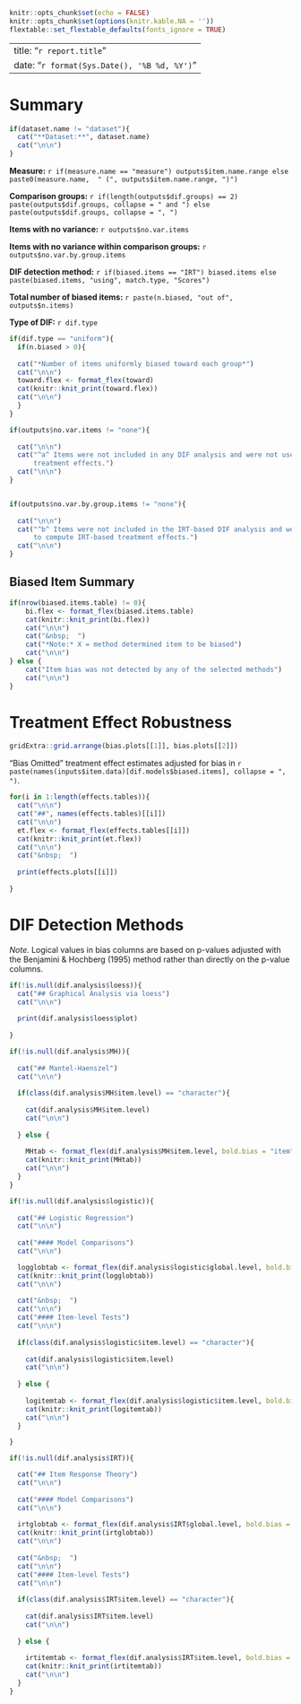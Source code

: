 
```r
knitr::opts_chunk$set(echo = FALSE)
knitr::opts_chunk$set(options(knitr.kable.NA = ''))
flextable::set_flextable_defaults(fonts_ignore = TRUE)

```

---
title: "`r report.title`"
date: "`r format(Sys.Date(), '%B %d, %Y')`"
---

# Summary

```r
if(dataset.name != "dataset"){
  cat("**Dataset:**", dataset.name)
  cat("\n\n")
}
```
  

**Measure:** `r if(measure.name == "measure") outputs$item.name.range else paste0(measure.name,  " (", outputs$item.name.range, ")")`

**Comparison groups:** `r if(length(outputs$dif.groups) == 2) paste(outputs$dif.groups, collapse = " and ") else paste(outputs$dif.groups, collapse = ", ")`

**Items with no variance:** `r outputs$no.var.items`

**Items with no variance within comparison groups:** `r outputs$no.var.by.group.items`

**DIF detection method:** `r if(biased.items == "IRT") biased.items else paste(biased.items, "using", match.type, "Scores")`

**Total number of biased items:** `r paste(n.biased, "out of", outputs$n.items)`

**Type of DIF:** `r dif.type`

```r
if(dif.type == "uniform"){
  if(n.biased > 0){
  
  cat("*Number of items uniformly biased toward each group*")
  cat("\n\n")
  toward.flex <- format_flex(toward)
  cat(knitr::knit_print(toward.flex))
  cat("\n\n")
  }
}
```
  

```r
if(outputs$no.var.items != "none"){
  
  cat("\n\n")
  cat("^a^ Items were not included in any DIF analysis and were not used to compute 
      treatment effects.")
  cat("\n\n")
}


if(outputs$no.var.by.group.items != "none"){
  
  cat("\n\n")
  cat("^b^ Items were not included in the IRT-based DIF analysis and were not used 
      to compute IRT-based treatment effects.")
  cat("\n\n")
}

```

## Biased Item Summary

```r

if(nrow(biased.items.table) != 0){
    bi.flex <- format_flex(biased.items.table)
    cat(knitr::knit_print(bi.flex))
    cat("\n\n")
    cat("&nbsp;  ")
    cat("*Note:* X = method determined item to be biased")
    cat("\n\n")
} else {
    cat("Item bias was not detected by any of the selected methods")
    cat("\n\n")
}

```


# Treatment Effect Robustness

```r

gridExtra::grid.arrange(bias.plots[[1]], bias.plots[[2]])

```

"Bias Omitted" treatment effect estimates adjusted for bias in `r paste(names(inputs$item.data)[dif.models$biased.items], collapse = ", ")`.

```r

for(i in 1:length(effects.tables)){
  cat("\n\n")
  cat("##", names(effects.tables)[[i]])
  cat("\n\n")
  et.flex <- format_flex(effects.tables[[i]])
  cat(knitr::knit_print(et.flex))
  cat("\n\n")
  cat("&nbsp;  ")
  
  print(effects.plots[[i]])
  
}
```


# DIF Detection Methods

*Note.* Logical values in bias columns are based on p-values adjusted with the Benjamini & Hochberg (1995) method rather than directly on the p-value columns.

```r

if(!is.null(dif.analysis$loess)){
  cat("## Graphical Analysis via loess")
  cat("\n\n")
  
  print(dif.analysis$loess$plot)
  
}
```


```r

if(!is.null(dif.analysis$MH)){
  
  cat("## Mantel-Haenszel")
  cat("\n\n")
    
  if(class(dif.analysis$MH$item.level) == "character"){
        
    cat(dif.analysis$MH$item.level)
    cat("\n\n")
    
  } else {
    
    MHtab <- format_flex(dif.analysis$MH$item.level, bold.bias = "item")
    cat(knitr::knit_print(MHtab))
    cat("\n\n")
  }
}
```




```r
if(!is.null(dif.analysis$logistic)){
  
  cat("## Logistic Regression")
  cat("\n\n")
  
  cat("#### Model Comparisons")
  cat("\n\n")

  logglobtab <- format_flex(dif.analysis$logistic$global.level, bold.bias = "global")
  cat(knitr::knit_print(logglobtab))
  cat("\n\n")
  
  cat("&nbsp;  ")
  cat("\n\n")
  cat("#### Item-level Tests")
  cat("\n\n")
  
  if(class(dif.analysis$logistic$item.level) == "character"){
    
    cat(dif.analysis$logistic$item.level)
    cat("\n\n")
        
  } else {
    
    logitemtab <- format_flex(dif.analysis$logistic$item.level, bold.bias = "item")
    cat(knitr::knit_print(logitemtab))
    cat("\n\n")
  }

}
```


```r

if(!is.null(dif.analysis$IRT)){

  cat("## Item Response Theory")
  cat("\n\n")
  
  cat("#### Model Comparisons")
  cat("\n\n")
  
  irtglobtab <- format_flex(dif.analysis$IRT$global.level, bold.bias = "global")
  cat(knitr::knit_print(irtglobtab))
  cat("\n\n")
 
  cat("&nbsp;  ")
  cat("\n\n")
  cat("#### Item-level Tests")
  cat("\n\n")
  
  if(class(dif.analysis$IRT$item.level) == "character"){
    
    cat(dif.analysis$IRT$item.level)
    cat("\n\n")
        
  } else {
    
    irtitemtab <- format_flex(dif.analysis$IRT$item.level, bold.bias = "item")
    cat(knitr::knit_print(irtitemtab))
    cat("\n\n")
  }
}

```